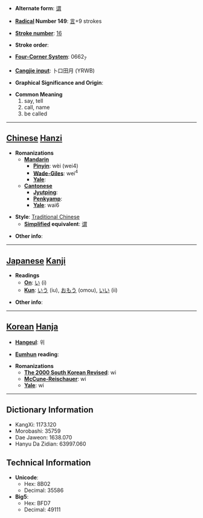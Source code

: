 * '''Alternate form''': [[谓]]

* '''[[Wiktionary:Chinese radical index| Radical]] Number 149''': [[Wiktionary:Chinese radical index 言|言]]+9 strokes

* '''[[Wiktionary:Chinese total strokes index|Stroke number]]''': [[Wiktionary:Chinese total strokes index 16|16]]

* '''Stroke order''': 

* '''[[Wiktionary:Chinese four corner index|Four-Corner System]]''': 0662<sub>7</sub>

* '''[[Wiktionary:Chinese Cangjie index|Cangjie input]]''': 卜口田月 (YRWB)

* '''Graphical Significance and Origin''': 

* '''Common Meaning'''
*#say, tell
*# call, name
*# be called


----

== [[Chinese]] [[Hanzi]] ==

* '''Romanizations'''
** '''[[Mandarin]]'''
*** '''[[Pinyin]]''': wèi (wei4)
*** '''[[Wade-Giles]]''': wei<sup>4</sup>
*** '''[[Yale]]''': 
** '''[[Cantonese]]'''
*** '''[[Jyutping]]''':
*** '''[[Penkyamp]]''': 
*** '''[[Yale]]''': wai6

* '''Style''': [[Traditional Chinese]] 
** '''[[Simplified Chinese|Simplified]] equivalent''': [[谓]]

* '''Other info''': 

----

== [[Japanese]] [[Kanji]] ==

* '''Readings'''
** '''[[On]]''': [[い]] (i)
** '''[[Kun]]''': [[いう]] (iu), [[おもう]] (omou), [[いい]] (ii)

* '''Other info''':  

----

== [[Korean]] [[Hanja]] ==

* '''[[Hangeul]]''': 위

* '''[[Eumhun]] reading''': 

* '''Romanizations'''
** '''[[The 2000 South Korean Revised Romanization|The 2000 South Korean Revised]]''': wi
** '''[[McCune-Reischauer]]''': wi
** '''[[Yale]]''': wi

----

== Dictionary Information ==

* KangXi: 1173.120
* Morobashi: 35759
* Dae Jaweon: 1638.070
* Hanyu Da Zidian: 63997.060

== Technical Information ==

* '''Unicode''':
** Hex: 8B02
** Decimal: 35586
* '''Big5''':
** Hex: BFD7
** Decimal: 49111